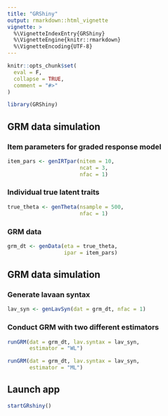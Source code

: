 ```yaml
---
title: "GRShiny"
output: rmarkdown::html_vignette
vignette: >
  %\VignetteIndexEntry{GRShiny}
  %\VignetteEngine{knitr::rmarkdown}
  %\VignetteEncoding{UTF-8}
---
```


```r
knitr::opts_chunk$set(
  eval = F,
  collapse = TRUE,
  comment = "#>"
)
```

```r
library(GRShiny)
```

## GRM data simulation

### Item parameters for graded response model

```r
item_pars <- genIRTpar(nitem = 10,
                       ncat = 3,
                       nfac = 1)
```

### Individual true latent traits

```r
true_theta <- genTheta(nsample = 500,
                       nfac = 1)
```

### GRM data

```r
grm_dt <- genData(eta = true_theta,
                  ipar = item_pars)
```

## GRM data simulation

### Generate lavaan syntax

```r
lav_syn <- genLavSyn(dat = grm_dt, nfac = 1)
```

### Conduct GRM with two different estimators

```r
runGRM(dat = grm_dt, lav.syntax = lav_syn,
       estimator = "WL")

runGRM(dat = grm_dt, lav.syntax = lav_syn,
       estimator = "ML")
```

## Launch app

```r
startGRshiny()
```
